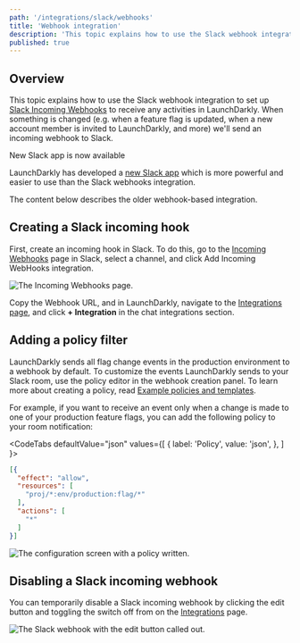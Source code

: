 ```yaml
---
path: '/integrations/slack/webhooks'
title: 'Webhook integration'
description: 'This topic explains how to use the Slack webhook integration to set up Slack Incoming Webhooks to receive any activities in LaunchDarkly.'
published: true
---
```


## Overview

This topic explains how to use the Slack webhook integration to set up [Slack Incoming Webhooks](https://api.slack.com/incoming-webhooks) to receive any activities in LaunchDarkly. When something is changed (e.g. when a feature flag is updated, when a new account member is invited to LaunchDarkly, and more) we'll send an incoming webhook to Slack.

<Callout intent="info">
  <CalloutTitle>New Slack app is now available</CalloutTitle>
  <CalloutDescription>

LaunchDarkly has developed a [new Slack app](/integrations/slack) which is more powerful and easier to use than the Slack
webhooks integration.

  </CalloutDescription>
</Callout>

The content below describes the older webhook-based integration.

## Creating a Slack incoming hook

First, create an incoming hook in Slack. To do this, go to the [Incoming Webhooks](https://my.slack.com/services/new/incoming-webhook/) page in Slack, select a channel, and click Add Incoming WebHooks integration.

![The Incoming Webhooks page.](../../images/slack-webhooks-add.png)


Copy the Webhook URL, and in LaunchDarkly, navigate to the [Integrations page](https://app.launchdarkly.com/integrations), and click **+ Integration** in the chat integrations section.

## Adding a policy filter

LaunchDarkly sends all flag change events in the production environment to a webhook by default. To customize the events LaunchDarkly sends to your Slack room, use the policy editor in the webhook creation panel. To learn more about creating a policy, read [Example policies and templates](/home/members/example-policies).

For example, if you want to receive an event only when a change is made to one of your production feature flags, you can add the following policy to your room notification:

<CodeTabs
  defaultValue="json"
  values={[
    { label: 'Policy', value: 'json', },
  ]
}>
<CodeTabItem value="json">

```json
[{
  "effect": "allow",
  "resources": [
    "proj/*:env/production:flag/*"
  ],
  "actions": [
    "*"
  ]
}]
```

</CodeTabItem>
</CodeTabs>

![The configuration screen with a policy written.](../../images/integrations-slack-webhook-create-with-policy.png)


## Disabling a Slack incoming webhook

You can temporarily disable a Slack incoming webhook by clicking the edit button and toggling the switch off from on the [Integrations](https://app.launchdarkly.com/integrations) page.

![The Slack webhook with the edit button called out.](../../images/slack-webhooks-toggle-callout.png)
